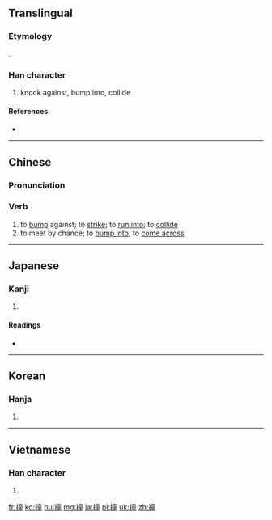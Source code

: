 ==Translingual==
===Etymology===
{{Han compound|手|童|ls=psc|c1=s|c2=p|alt1=扌}}.

===Han character===
{{Han char|rn=64|rad=手|as=12|sn=15|four=5001<sub>4</sub>|canj=手卜廿土 (QYTG)}}

# knock against, bump into, collide

====References====
* {{Han ref|kx=0455.010|dkj=12717|dj=0804.070|hdz=31961.090|uh=649E|ud=25758|bh=BCB2|bd=48306}}

----
==Chinese==
{{zh-forms}}

===Pronunciation===
{{zh-pron
|m=zhuàng
|h=pfs=chhong
|mn=chōng/tōng
|cat=v
}}

===Verb===
{{zh-verb}}

# to [[bump]] against; to [[strike]]; to [[run into]]; to [[collide]]
# to meet by chance; to [[bump into]]; to [[come across]]
----

==Japanese==

===Kanji===
{{ja-kanji|grade=|rs=手12}}

# {{defn|lang=ja|sort=手12}}

====Readings====
* {{ja-readings|on=[[しゅ]] (shu), [[とう]] (tō), [[どう]] (dō)|kun=[[つく]] (tsuku)}}

----

==Korean==

===Hanja===
{{ko-hanja|hangeul=당|eumhun=|rv=dang|mr=tang|y=tang}}

# {{defn|lang=ko|sort=手12}}

----

==Vietnamese==

===Han character===
{{vi-hantu|[[chàng]], [[tràng]]|rs=手12}}

# {{defn|lang=vi|sort=手12}}

[[fr:撞]]
[[ko:撞]]
[[hu:撞]]
[[mg:撞]]
[[ja:撞]]
[[pl:撞]]
[[uk:撞]]
[[zh:撞]]
